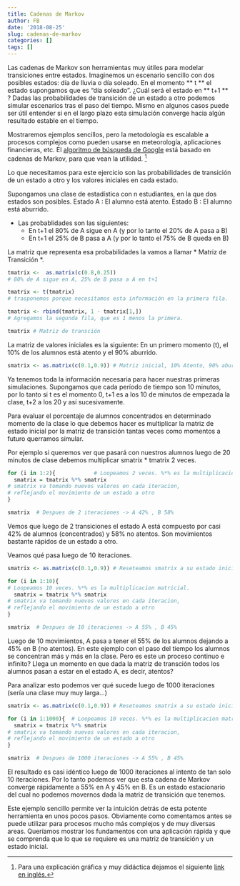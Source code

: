 ```yaml
---
title: Cadenas de Markov
author: FB
date: '2018-08-25'
slug: cadenas-de-markov
categories: []
tags: []
---
```



Las cadenas de Markov son herramientas muy útiles para modelar transiciones entre estados. Imaginemos un escenario sencillo con dos posibles estados: día de lluvia o día soleado. En el momento ** t ** el estado supongamos que es "día soleado". ¿Cuál será el estado en ** t+1 ** ? Dadas las probabilidades de transición de un estado a otro podemos simular escenarios tras el paso del tiempo. Mismo en algunos casos puede ser útil entender si en el largo plazo esta simulación converge hacia algún resultado estable en el tiempo.

Mostraremos ejemplos sencillos, pero la metodología es escalable a procesos complejos como pueden usarse en meteorología, aplicaciones financieras, etc. El [algoritmo de búsqueda de Google](http://blog.kleinproject.org/?p=1605&lang=es) está basado en cadenas de Markov, para que vean la utilidad. [^1]

Lo que necesitamos para este ejercicio son las probabilidades de transición de un estado a otro y los valores iniciales en cada estado.

Supongamos una clase de estadística con n estudiantes, en la que dos estados son posibles. 
Estado A : El alumno está atento.
Estado B : El alumno está aburrido.

* Las probablidades son las siguientes: 
    + En t+1 el 80% de A sigue en A (y por lo tanto el 20% de A pasa a B)
    + En t+1 el 25% de B pasa a A (y por lo tanto el 75% de B queda en B)
    
La matriz que representa esa probabilidades la vamos a llamar * Matriz de Transición *.

```r
tmatrix <-  as.matrix(c(0.8,0.25))  
# 80% de A sigue en A, 25% de B pasa a A en t+1

tmatrix <- t(tmatrix) 
# trasponemos porque necesitamos esta información en la primera fila.

tmatrix <- rbind(tmatrix, 1 - tmatrix[1,]) 
# Agregamos la segunda fila, que es 1 menos la primera.

tmatrix # Matriz de transción
```

La matriz de valores iniciales es la siguiente:
En un primero momento (t), el 10% de los alumnos está atento y el 90% aburrido.

```r
smatrix <- as.matrix(c(0.1,0.9)) # Matriz inicial, 10% Atento, 90% aburridos
```


Ya tenemos toda la información necesaria para hacer nuestras primeras simulaciones.
Supongamos que cada período de tiempo son 10 minutos, por lo tanto si t es el momento 0, t+1 es a los 10 de minutos de empezada la clase, t+2 a los 20 y así sucesivamente.

Para evaluar el porcentaje de alumnos concentrados en determinado momento de la clase lo que debemos hacer es multiplicar la matriz de estado inicial por la matriz de transición tantas veces como momentos a futuro querramos simular.

Por ejemplo si queremos ver que pasará con nuestros alumnos luego de 20 minutos de clase debemos multiplicar smatrix * tmatrix 2 veces.

```r
for (i in 1:2){            # Loopeamos 2 veces. %*% es la multiplicacion matricial.
  smatrix = tmatrix %*% smatrix  
# smatrix va tomando nuevos valores en cada iteracion, 
# reflejando el movimiento de un estado a otro
}

smatrix  # Despues de 2 iteraciones -> A 42% , B 58%
```

Vemos que luego de 2 transiciones el estado A está compuesto por casi 42% de alumnos (concentrados) y 58% no atentos. Son movimientos bastante rápidos de un estado a otro.

Veamos qué pasa luego de 10 iteraciones.


```r
smatrix <- as.matrix(c(0.1,0.9)) # Reseteamos smatrix a su estado inicial

for (i in 1:10){           
# Loopeamos 10 veces. %*% es la multiplicacion matricial.
  smatrix = tmatrix %*% smatrix   
# smatrix va tomando nuevos valores en cada iteracion, 
# reflejando el movimiento de un estado a otro
}

smatrix  # Despues de 10 iteraciones -> A 55% , B 45%
```

Luego de 10 movimientos, A pasa a tener el 55% de los alumnos dejando a 45% en B (no atentos). En este ejemplo con el paso del tiempo los alumnos se concentran más y más en la clase. Pero es este un proceso continuo e infinito? Llega un momento en que dada la matriz de transción todos los alumnos pasan a estar en el estado A, es decir, atentos?

Para analizar esto podemos ver qué sucede luego de 1000 iteraciones (sería una clase muy muy larga...)


```r
smatrix <- as.matrix(c(0.1,0.9)) # Reseteamos smatrix a su estado inicial

for (i in 1:1000){  # Loopeamos 10 veces. %*% es la multiplicacion matricial.
  smatrix = tmatrix %*% smatrix  
# smatrix va tomando nuevos valores en cada iteracion,
# reflejando el movimiento de un estado a otro
}

smatrix  # Despues de 1000 iteraciones -> A 55% , B 45%
```

El resultado es casi idéntico luego de 1000 iteraciones al intento de tan solo 10 iteraciones. Por lo tanto podemos ver que esta cadena de Markov converge rápidamente a 55% en A y 45% en B. Es un estado estacionario del cual no podemos movernos dada la matriz de transición que tenemos.

Este ejemplo sencillo permite ver la intuición detrás de esta potente herramienta en unos pocos pasos. Obviamente como comentamos antes se puede utilizar para procesos mucho más complejos y de muy diversas areas. 
Queríamos mostrar los fundamentos con una aplicación rápida y que se comprenda que lo que se requiere es una matriz de transición y un estado inicial.

[^1]: Para una explicación gráfica y muy didáctica dejamos el siguiente [link en inglés.](http://setosa.io/ev/markov-chains/)
